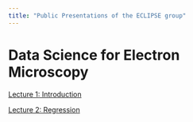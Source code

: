 ```yaml
---
title: "Public Presentations of the ECLIPSE group"
---
```


# Data Science for Electron Microscopy
[Lecture 1: Introduction](data_science_for_em/01_intro/template.html)

[Lecture 2: Regression](data_science_for_em/02_regression/template.html)
